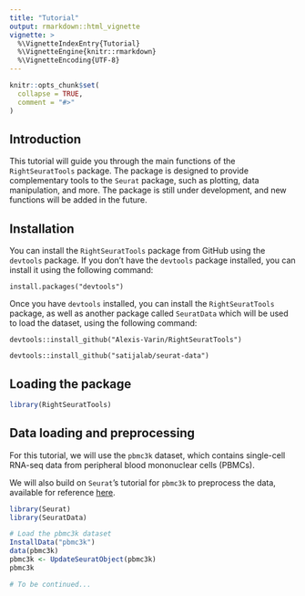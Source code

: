 ```yaml
---
title: "Tutorial"
output: rmarkdown::html_vignette
vignette: >
  %\VignetteIndexEntry{Tutorial}
  %\VignetteEngine{knitr::rmarkdown}
  %\VignetteEncoding{UTF-8}
---
```


```r
knitr::opts_chunk$set(
  collapse = TRUE,
  comment = "#>"
)
```

## Introduction

This tutorial will guide you through the main functions of the `RightSeuratTools` package. The package is designed to provide complementary tools to the `Seurat` package, such as plotting, data manipulation, and more. The package is still under development, and new functions will be added in the future.

## Installation

You can install the `RightSeuratTools` package from GitHub using the `devtools` package. If you don't have the `devtools` package installed, you can install it using the following command:

`install.packages("devtools")`

Once you have `devtools` installed, you can install the `RightSeuratTools` package, as well as another package called `SeuratData` which will be used to load the dataset, using the following command:

`devtools::install_github("Alexis-Varin/RightSeuratTools")`

`devtools::install_github("satijalab/seurat-data")`

## Loading the package

```r
library(RightSeuratTools)
```

## Data loading and preprocessing

For this tutorial, we will use the `pbmc3k` dataset, which contains single-cell RNA-seq data from peripheral blood mononuclear cells (PBMCs).

We will also build on `Seurat`'s tutorial for `pbmc3k` to preprocess the data, available for reference [here](https://satijalab.org/seurat/articles/pbmc3k_tutorial).

```r
library(Seurat)
library(SeuratData)

# Load the pbmc3k dataset
InstallData("pbmc3k")
data(pbmc3k)
pbmc3k <- UpdateSeuratObject(pbmc3k)
pbmc3k

# To be continued...
```
